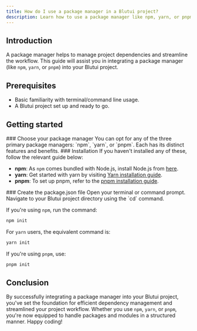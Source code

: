 ```yaml
---
title: How do I use a package manager in a Blutui project?
description: Learn how to use a package manager like npm, yarn, or pnpm in your Blutui project.
---
```


## Introduction

A package manager helps to manage project dependencies and streamline the workflow. This guide will assist you in integrating a package manager (like `npm`, `yarn`, or `pnpm`) into your Blutui project.

## Prerequisites

- Basic familiarity with terminal/command line usage.
- A Blutui project set up and ready to go.

## Getting started

<Steps>
<Step>
### Choose your package manager
You can opt for any of the three primary package managers: `npm`, `yarn`, or `pnpm`. Each has its distinct features and benefits.
</Step>

<Step>
### Installation
If you haven't installed any of these, follow the relevant guide below:

- **npm**: As `npm` comes bundled with Node.js, install Node.js from [here](https://nodejs.org/en).
- **yarn**: Get started with yarn by visiting [Yarn installation guide](https://yarnpkg.com/getting-started/install).
- **pnpm**: To set up pnpm, refer to the [pnpm installation guide](https://pnpm.io/installation).
</Step>

<Step>
### Create the package.json file
Open your terminal or command prompt. Navigate to your Blutui project directory using the `cd` command.

If you're using `npm`, run the command:

```bash
npm init
```

For `yarn` users, the equivalent command is:

```bash
yarn init
```

If you're using `pnpm`, use:

```bash
pnpm init
```
</Step>
</Steps>

## Conclusion

By successfully integrating a package manager into your Blutui project, you've set the foundation for efficient dependency management and streamlined your project workflow. Whether you use `npm`, `yarn`, or `pnpm`, you're now equipped to handle packages and modules in a structured manner. Happy coding!
